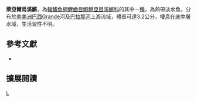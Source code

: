 {{Speciesbox 
| taxon = Melanorivulus leali
| status = NE
| status_system = IUCN3.1
| authority =  [[Costa|Costa]], 2013
| synonyms = 
}}
'''萊亞爾烏溪鱂'''，為[[輻鰭魚綱|輻鰭魚綱]][[鯉齒目|鯉齒目]][[鰕鱂亞目|鰕鱂亞目]][[溪鱂科|溪鱂科]]的其中一[[種|種]]，為熱帶淡水魚，分布於[[南美洲|南美洲]][[巴西|巴西]]Grande河及[[巴拉那河|巴拉那河]]上游流域，體長可達3.2公分，棲息在底中層水域，生活習性不明。

== 參考文獻 ==
*{{FishBase_species|genus=Melanorivulus|species=leali |year=2014|month=9}}

== 擴展閱讀 ==
{{refbegin}}
{{wikispecies-inline|Melanorivulus leali |萊亞爾烏溪鱂}}
{{refend}}
{{Taxonbar|from=Q17281163}}

[[Category:烏溪鱂屬|L]]